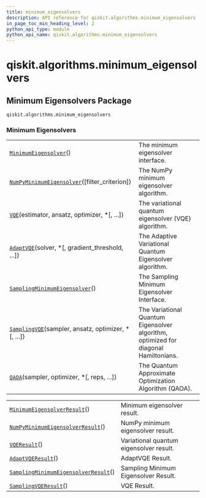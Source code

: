 ```yaml
---
title: minimum_eigensolvers
description: API reference for qiskit.algorithms.minimum_eigensolvers
in_page_toc_min_heading_level: 2
python_api_type: module
python_api_name: qiskit.algorithms.minimum_eigensolvers
---
```


<span id="module-qiskit.algorithms.minimum_eigensolvers" />

<span id="qiskit-algorithms-minimum-eigensolvers" />

# qiskit.algorithms.minimum\_eigensolvers

<span id="minimum-eigensolvers-package-qiskit-algorithms-minimum-eigensolvers" />

## Minimum Eigensolvers Package

`qiskit.algorithms.minimum_eigensolvers`

### Minimum Eigensolvers

|                                                                                                                                                                                    |                                                                                     |
| ---------------------------------------------------------------------------------------------------------------------------------------------------------------------------------- | ----------------------------------------------------------------------------------- |
| [`MinimumEigensolver`](qiskit.algorithms.minimum_eigensolvers.MinimumEigensolver "qiskit.algorithms.minimum_eigensolvers.MinimumEigensolver")()                                    | The minimum eigensolver interface.                                                  |
| [`NumPyMinimumEigensolver`](qiskit.algorithms.minimum_eigensolvers.NumPyMinimumEigensolver "qiskit.algorithms.minimum_eigensolvers.NumPyMinimumEigensolver")(\[filter\_criterion]) | The NumPy minimum eigensolver algorithm.                                            |
| [`VQE`](qiskit.algorithms.minimum_eigensolvers.VQE "qiskit.algorithms.minimum_eigensolvers.VQE")(estimator, ansatz, optimizer, \*\[, ...])                                         | The variational quantum eigensolver (VQE) algorithm.                                |
| [`AdaptVQE`](qiskit.algorithms.minimum_eigensolvers.AdaptVQE "qiskit.algorithms.minimum_eigensolvers.AdaptVQE")(solver, \*\[, gradient\_threshold, ...])                           | The Adaptive Variational Quantum Eigensolver algorithm.                             |
| [`SamplingMinimumEigensolver`](qiskit.algorithms.minimum_eigensolvers.SamplingMinimumEigensolver "qiskit.algorithms.minimum_eigensolvers.SamplingMinimumEigensolver")()            | The Sampling Minimum Eigensolver Interface.                                         |
| [`SamplingVQE`](qiskit.algorithms.minimum_eigensolvers.SamplingVQE "qiskit.algorithms.minimum_eigensolvers.SamplingVQE")(sampler, ansatz, optimizer, \*\[, ...])                   | The Variational Quantum Eigensolver algorithm, optimized for diagonal Hamiltonians. |
| [`QAOA`](qiskit.algorithms.minimum_eigensolvers.QAOA "qiskit.algorithms.minimum_eigensolvers.QAOA")(sampler, optimizer, \*\[, reps, ...])                                          | The Quantum Approximate Optimization Algorithm (QAOA).                              |

|                                                                                                                                                                                           |                                         |
| ----------------------------------------------------------------------------------------------------------------------------------------------------------------------------------------- | --------------------------------------- |
| [`MinimumEigensolverResult`](qiskit.algorithms.minimum_eigensolvers.MinimumEigensolverResult "qiskit.algorithms.minimum_eigensolvers.MinimumEigensolverResult")()                         | Minimum eigensolver result.             |
| [`NumPyMinimumEigensolverResult`](qiskit.algorithms.minimum_eigensolvers.NumPyMinimumEigensolverResult "qiskit.algorithms.minimum_eigensolvers.NumPyMinimumEigensolverResult")()          | NumPy minimum eigensolver result.       |
| [`VQEResult`](qiskit.algorithms.minimum_eigensolvers.VQEResult "qiskit.algorithms.minimum_eigensolvers.VQEResult")()                                                                      | Variational quantum eigensolver result. |
| [`AdaptVQEResult`](qiskit.algorithms.minimum_eigensolvers.AdaptVQEResult "qiskit.algorithms.minimum_eigensolvers.AdaptVQEResult")()                                                       | AdaptVQE Result.                        |
| [`SamplingMinimumEigensolverResult`](qiskit.algorithms.minimum_eigensolvers.SamplingMinimumEigensolverResult "qiskit.algorithms.minimum_eigensolvers.SamplingMinimumEigensolverResult")() | Sampling Minimum Eigensolver Result.    |
| [`SamplingVQEResult`](qiskit.algorithms.minimum_eigensolvers.SamplingVQEResult "qiskit.algorithms.minimum_eigensolvers.SamplingVQEResult")()                                              | VQE Result.                             |

